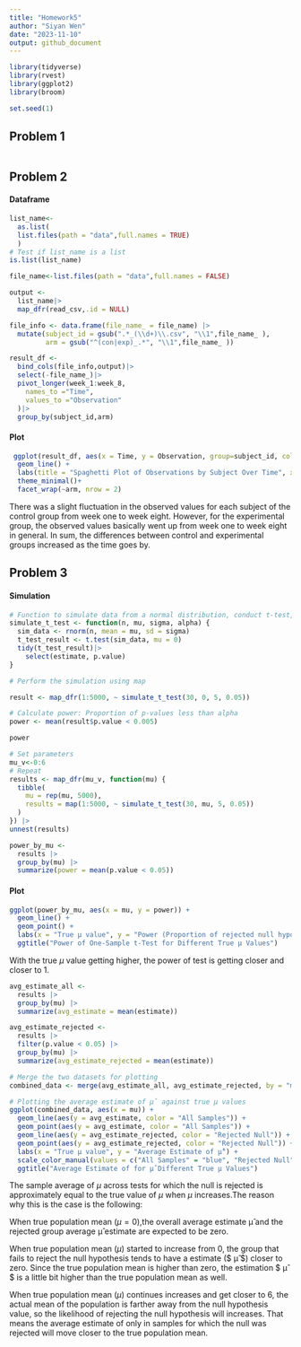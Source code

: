 ```yaml
---
title: "Homework5"
author: "Siyan Wen"
date: "2023-11-10"
output: github_document
---
```


```r
library(tidyverse)
library(rvest)
library(ggplot2)
library(broom)

set.seed(1)
```

## Problem 1

```r

```

## Problem 2  
#### Dataframe 
```r
list_name<-
  as.list(
  list.files(path = "data",full.names = TRUE)
  )
# Test if list_name is a list
is.list(list_name)

file_name<-list.files(path = "data",full.names = FALSE)
```

```r
output <-
  list_name|>
  map_dfr(read_csv,.id = NULL)

file_info <- data.frame(file_name_ = file_name) |>
  mutate(subject_id = gsub(".*_(\\d+)\\.csv", "\\1",file_name_ ),
         arm = gsub("^(con|exp)_.*", "\\1",file_name_ ))

result_df <-
  bind_cols(file_info,output)|>
  select(-file_name_)|>
  pivot_longer(week_1:week_8,
    names_to ="Time",
    values_to ="Observation"
  )|>
  group_by(subject_id,arm)
```
#### Plot
```r
 ggplot(result_df, aes(x = Time, y = Observation, group=subject_id, color = subject_id)) +
  geom_line() +
  labs(title = "Spaghetti Plot of Observations by Subject Over Time", x = "Time", y = "Observation") +
  theme_minimal()+
  facet_wrap(~arm, nrow = 2)
```
  
There was a slight fluctuation in the observed values for each subject of the control group from week one to week eight. However, for the experimental group, the observed values basically went up from week one to week eight in general. In sum, the differences between control and experimental groups increased as the time goes by. 

## Problem 3  
#### Simulation
```r
# Function to simulate data from a normal distribution, conduct t-test, and obtain p-value
simulate_t_test <- function(n, mu, sigma, alpha) {
  sim_data <- rnorm(n, mean = mu, sd = sigma)
  t_test_result <- t.test(sim_data, mu = 0)
  tidy(t_test_result)|>
    select(estimate, p.value)
}

# Perform the simulation using map

result <- map_dfr(1:5000, ~ simulate_t_test(30, 0, 5, 0.05))

# Calculate power: Proportion of p-values less than alpha
power <- mean(result$p.value < 0.005)

power

# Set parameters
mu_v<-0:6
# Repeat
results <- map_dfr(mu_v, function(mu) {
  tibble(
    mu = rep(mu, 5000),
    results = map(1:5000, ~ simulate_t_test(30, mu, 5, 0.05))
  )
}) |>
unnest(results)

power_by_mu <- 
  results |>
  group_by(mu) |>
  summarize(power = mean(p.value < 0.05))
```  

#### Plot
```r
ggplot(power_by_mu, aes(x = mu, y = power)) +
  geom_line() +
  geom_point() +
  labs(x = "True μ value", y = "Power (Proportion of rejected null hypotheses)") +
  ggtitle("Power of One-Sample t-Test for Different True μ Values")
```
  
With the true $\mu$ value getting higher, the power of test is getting closer and closer to 1.  
```r
avg_estimate_all <- 
  results |>
  group_by(mu) |>
  summarize(avg_estimate = mean(estimate))

avg_estimate_rejected <- 
  results |>
  filter(p.value < 0.05) |>
  group_by(mu) |>
  summarize(avg_estimate_rejected = mean(estimate))

# Merge the two datasets for plotting
combined_data <- merge(avg_estimate_all, avg_estimate_rejected, by = "mu", all = TRUE)

# Plotting the average estimate of μ̂ against true μ values
ggplot(combined_data, aes(x = mu)) +
  geom_line(aes(y = avg_estimate, color = "All Samples")) +
  geom_point(aes(y = avg_estimate, color = "All Samples")) +
  geom_line(aes(y = avg_estimate_rejected, color = "Rejected Null")) +
  geom_point(aes(y = avg_estimate_rejected, color = "Rejected Null")) +
  labs(x = "True μ value", y = "Average Estimate of μ̂") +
  scale_color_manual(values = c("All Samples" = "blue", "Rejected Null" = "red")) +
  ggtitle("Average Estimate of for μ̂ Different True μ Values")
```
  
The sample average of $\mu$ across tests for which the null is rejected is approximately equal to the true value of $\mu$ when $\mu$ increases.The reason why this is the case is the following:  

When true population mean ($\mu=0$),the overall average estimate μ̂ and the rejected group average μ̂ estimate are expected to be zero.  

When true population mean ($\mu$) started to increase from 0, the group that fails to reject the null hypothesis tends to have a estimate ($ μ̂ $) closer to zero. Since the true population mean is higher than zero, the estimation $ μ̂ $ is a little bit higher than the true population mean as well.   

When true population mean ($\mu$) continues increases and get closer to 6, the actual mean of the population is farther away from the null hypothesis value, so the likelihood of rejecting the null hypothesis will increases. That means the average estimate of only in samples for which the null was rejected  will move closer to the true population mean.  
 